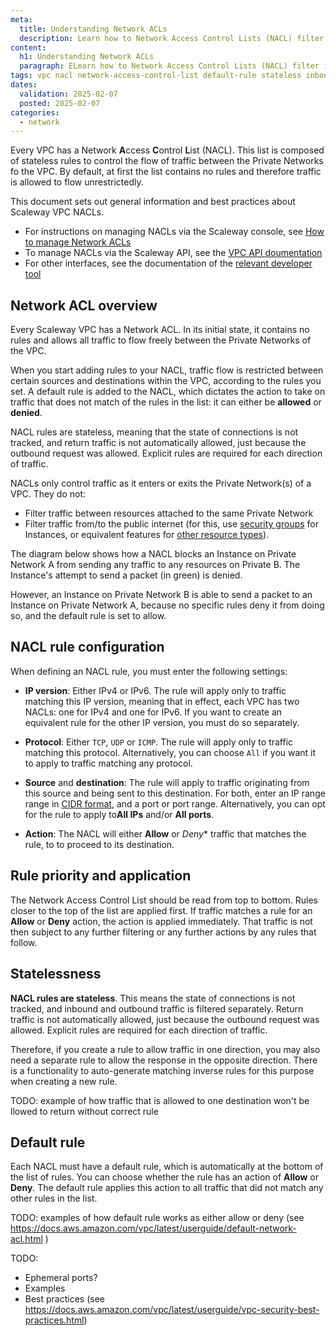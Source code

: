 ```yaml
---
meta:
  title: Understanding Network ACLs
  description: Learn how to Network Access Control Lists (NACL) filter inbound and outbound traffic bewteen the different Private Networks of your VPC. Understand concepts, best practices, and key use cases.
content:
  h1: Understanding Network ACLs
  paragraph: ELearn how to Network Access Control Lists (NACL) filter inbound and outbound traffic bewteen the different Private Networks of your VPC. Understand concepts, best practices, and key use cases.
tags: vpc nacl network-access-control-list default-rule stateless inbound outbound port
dates:
  validation: 2025-02-07
  posted: 2025-02-07
categories:
  - network
---
```


Every VPC has a Network **A**ccess **C**ontrol **L**ist (NACL). This list is composed of stateless rules to control the flow of traffic between the Private Networks fo the VPC. By default, at first the list contains no rules and therefore traffic is allowed to flow unrestrictedly.

This document sets out general information and best practices about Scaleway VPC NACLs.

- For instructions on managing NACLs via the Scaleway console, see [How to manage Network ACLs](/vpc/how-to/manage-nacl/)
- To manage NACLs via the Scaleway API, see the [VPC API doumentation](https://www.scaleway.com/en/developers/api/vpc/)
- For other interfaces, see the documentation of the [relevant developer tool](https://www.scaleway.com/en/developers/)

## Network ACL overview

Every Scaleway VPC has a Network ACL. In its initial state, it contains no rules and allows all traffic to flow freely between the Private Networks of the VPC.

When you start adding rules to your NACL, traffic flow is restricted between certain sources and destinations within the VPC, according to the rules you set. A default rule is added to the NACL, which dictates the action to take on traffic that does not match of the rules in the list: it can either be **allowed** or **denied**.

<Lightbox src="scaleway-nacl-diag-simple.webp" alt="A schema shows how the NACL sits at the intersection of two Private Networks in a Scaleway VPC" />

NACL rules are stateless, meaning that the state of connections is not tracked, and return traffic is not automatically allowed, just because the outbound request was allowed. Explicit rules are required for each direction of traffic.

NACLs only control traffic as it enters or exits the Private Network(s) of a VPC. They do not:
- Filter traffic between resources attached to the same Private Network
- Filter traffic from/to the public internet (for this, use [security groups](/instances/how-to/use-security-groups/) for Instances, or equivalent features for [other resource types](/ipam/reference-content/)).

The diagram below shows how a NACL blocks an Instance on Private Network A from sending any traffic to any resources on Private B. The Instance's attempt to send a packet (in green) is denied.

However, an Instance on Private Network B is able to send a packet to an Instance on Private Network A, because no specific rules deny it from doing so, and the default rule is set to allow.

<Lightbox src="scaleway-nacl-diag-detail.webp" alt="A schema shows how the NACL sits at the intersection of two Private Networks in a Scaleway VPC. Packets attempt to travel between Private Networks, and are either allowed or denied according to NACL rules" />

## NACL rule configuration

When defining an NACL rule, you must enter the following settings:

- **IP version**: Either IPv4 or IPv6. The rule will apply only to traffic matching this IP version, meaning that in effect, each VPC has two NACLs: one for IPv4 and one for IPv6. If you want to create an equivalent rule for the other IP version, you must do so separately.

- **Protocol**: Either `TCP`, `UDP` or `ICMP`. The rule will apply only to traffic matching this protocol. Alternatively, you can choose `All` if you want it to apply to traffic matching any protocol.

- **Source** and **destination**: The rule will apply to traffic originating from this source and being sent to this destination. For both, enter an IP range range in [CIDR format](/vpc/concepts/#cidr-block), and a port or port range. Alternatively, you can opt for the rule to apply to**All IPs** and/or **All ports**.
    
- **Action**: The NACL will either **Allow** or *Deny** traffic that matches the rule, to to proceed to its destination.

## Rule priority and application

The Network Access Control List should be read from top to bottom. Rules closer to the top of the list are applied first. If traffic matches a rule for an **Allow** or **Deny** action, the action is applied immediately. That traffic is not then subject to any further filtering or any further actions by any rules that follow. 

## Statelessness

**NACL rules are stateless**. This means the state of connections is not tracked, and inbound and outbound traffic is filtered separately. Return traffic is not automatically allowed, just because the outbound request was allowed. Explicit rules are required for each direction of traffic.

Therefore, if you create a rule to allow traffic in one direction, you may also need a separate rule to allow the response in the opposite direction. There is a functionality to auto-generate matching inverse rules for this purpose when creating a new rule.

TODO: example of how traffic that is allowed to one destination won't be llowed to return without correct rule

## Default rule

Each NACL must have a default rule, which is automatically at the bottom of the list of rules. You can choose whether the rule has an action of **Allow** or **Deny**. The default rule applies this action to all traffic that did not match any other rules in the list.

TODO: examples of how default rule works as either allow or deny (see https://docs.aws.amazon.com/vpc/latest/userguide/default-network-acl.html )


TODO:
- Ephemeral ports?
- Examples
- Best practices (see https://docs.aws.amazon.com/vpc/latest/userguide/vpc-security-best-practices.html)